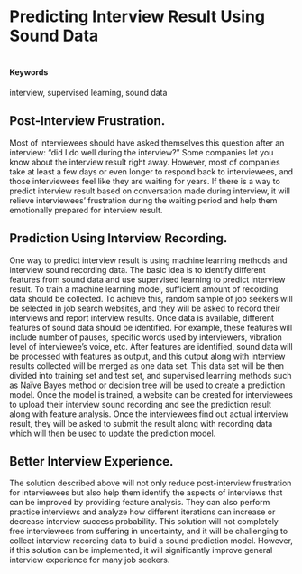 # Predicting Interview Result Using Sound Data
# {#interview-result-prediction}

#### Keywords

interview, supervised learning, sound data

## Post-Interview Frustration.

Most of interviewees should have asked themselves this question after an interview: “did I do well during the interview?” Some companies let you know about the interview result right away. However, most of companies take at least a few days or even longer to respond back to interviewees, and those interviewees feel like they are waiting for years. If there is a way to predict interview result based on conversation made during interview, it will relieve interviewees’ frustration during the waiting period and help them emotionally prepared for interview result.

## Prediction Using Interview Recording.

One way to predict interview result is using machine learning methods and interview sound recording data. The basic idea is to identify different features from sound data and use supervised learning to predict interview result. To train a machine learning model, sufficient amount of recording data should be collected. To achieve this, random sample of job seekers will be selected in job search websites, and they will be asked to record their interviews and report interview results. Once data is available, different features of sound data should be identified. For example, these features will include number of pauses, specific words used by interviewers, vibration level of interviewee’s voice, etc. After features are identified, sound data will be processed with features as output, and this output along with interview results collected will be merged as one data set. This data set will be then divided into training set and test set, and supervised learning methods such as Naïve Bayes method or decision tree will be used to create a prediction model. Once the model is trained, a website can be created for interviewees to upload their interview sound recording and see the prediction result along with feature analysis. Once the interviewees find out actual interview result, they will be asked to submit the result along with recording data which will then be used to update the prediction model.

## Better Interview Experience.

The solution described above will not only reduce post-interview frustration for interviewees but also help them identify the aspects of interviews that can be improved by providing feature analysis. They can also perform practice interviews and analyze how different iterations can increase or decrease interview success probability. This solution will not completely free interviewees from suffering in uncertainty, and it will be challenging to collect interview recording data to build a sound prediction model. However, if this solution can be implemented, it will significantly improve general interview experience for many job seekers.

